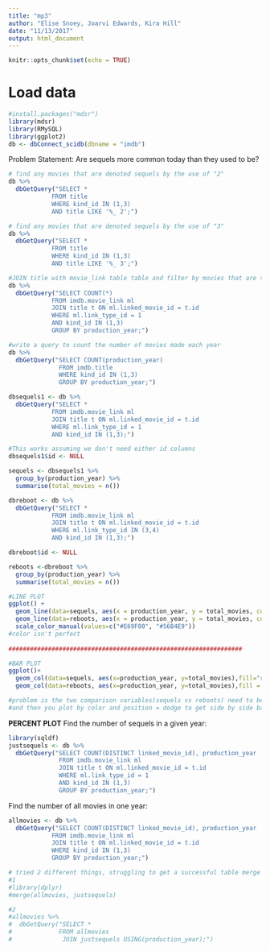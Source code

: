 ```yaml
---
title: "mp3"
author: "Elise Snoey, Joarvi Edwards, Kira Hill"
date: "11/13/2017"
output: html_document
---
```


```r
knitr::opts_chunk$set(echo = TRUE)
```

# Load data
```r
#install.packages("mdsr")
library(mdsr)
library(RMySQL)
library(ggplot2)
db <- dbConnect_scidb(dbname = "imdb")
```

Problem Statement: Are sequels more common today than they used to be?

```r
# find any movies that are denoted sequels by the use of "2"
db %>%
  dbGetQuery("SELECT * 
            FROM title
            WHERE kind_id IN (1,3)
            AND title LIKE '%_ 2';")
```

```r
# find any movies that are denoted sequels by the use of "3"
db %>%
  dbGetQuery("SELECT * 
            FROM title
            WHERE kind_id IN (1,3)
            AND title LIKE '%_ 3';")

```

```r
#JOIN title with movie_link table table and filter by movies that are sequels (follows)
db %>%
  dbGetQuery("SELECT COUNT(*)
            FROM imdb.movie_link ml
            JOIN title t ON ml.linked_movie_id = t.id
            WHERE ml.link_type_id = 1
            AND kind_id IN (1,3)
            GROUP BY production_year;")
```
```r
#write a query to count the number of movies made each year
db %>%
  dbGetQuery("SELECT COUNT(production_year) 
              FROM imdb.title
              WHERE kind_id IN (1,3)
              GROUP BY production_year;")
```

```r
dbsequels1 <- db %>%
  dbGetQuery("SELECT *
            FROM imdb.movie_link ml
            JOIN title t ON ml.linked_movie_id = t.id
            WHERE ml.link_type_id = 1
            AND kind_id IN (1,3);")

#This works assuming we don't need either id columns
dbsequels1$id <- NULL

sequels <- dbsequels1 %>%
  group_by(production_year) %>%
  summarise(total_movies = n())

dbreboot <- db %>%
  dbGetQuery("SELECT *
            FROM imdb.movie_link ml
            JOIN title t ON ml.linked_movie_id = t.id
            WHERE ml.link_type_id IN (3,4)
            AND kind_id IN (1,3);")

dbreboot$id <- NULL

reboots <-dbreboot %>%
  group_by(production_year) %>%
  summarise(total_movies = n())
```

```r
#LINE PLOT
ggplot() +
  geom_line(data=sequels, aes(x = production_year, y = total_movies, color = "Sequels", size = "2")) +
  geom_line(data=reboots, aes(x = production_year, y = total_movies, color = "Reboots", size = "2")) +
  scale_color_manual(values=c("#E69F00", "#56B4E9")) 
#color isn't perfect
  
#################################################################

#BAR PLOT
ggplot()+
  geom_col(data=sequels, aes(x=production_year, y=total_movies),fill="red", position = "dodge")+
  geom_col(data=reboots, aes(x=production_year, y=total_movies),fill = "blue", position = "dodge")

#problem is the two comparison variables(sequels vs reboots) need to be in same data frame,
#and then you plot by color and position = dodge to get side by side bars
```

**PERCENT PLOT**
Find the number of sequels in a given year:
```r
library(sqldf)
justsequels <- db %>%
  dbGetQuery("SELECT COUNT(DISTINCT linked_movie_id), production_year
              FROM imdb.movie_link ml
              JOIN title t ON ml.linked_movie_id = t.id
              WHERE ml.link_type_id = 1
              AND kind_id IN (1,3)
              GROUP BY production_year;")
```

Find the number of all movies in one year:
```r
allmovies <- db %>%
  dbGetQuery("SELECT COUNT(DISTINCT linked_movie_id), production_year 
            FROM imdb.movie_link ml
            JOIN title t ON ml.linked_movie_id = t.id
            WHERE kind_id IN (1,3)
            GROUP BY production_year;")
```

```r
# tried 2 different things, struggling to get a successful table merge
#1
#library(dplyr)
#merge(allmovies, justsequels)

#2
#allmovies %>%
#  dbGetQuery("SELECT *
#             FROM allmovies
#              JOIN justsequels USING(production_year);")
```
